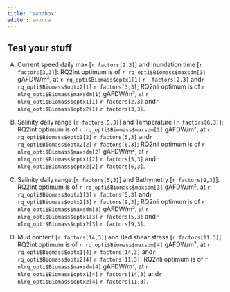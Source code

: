 ```yaml
---
title: "sandbox"
editor: source
---
```


## Test your stuff
A.  Current speed daily max \[`r factors[2,3]`\] and Inundation time \[`r factors[3,3]`\]: RQ2int optimum is of `r rq_opti$Biomass$maxsdm[1]` gAFDW/m², at `r rq_opti$Biomass$optx1[1]` `r  factors[2,3]` and`r rq_opti$Biomass$optx2[1]` `r factors[3,3]`; RQ2nli optimum is of `r nlrq_opti$Biomass$maxsdm[1]` gAFDW/m², at `r nlrq_opti$Biomass$optx1[1]` `r factors[2,3]` and`r nlrq_opti$Biomass$optx2[1]` `r factors[3,3]`.


B.  Salinity daily range \[`r factors[5,3]`\] and Temperature \[`r factors[6,3]`\]: RQ2int optimum is of `r rq_opti$Biomass$maxsdm[2]` gAFDW/m², at `r rq_opti$Biomass$optx1[2]` `r factors[5,3]` and`r rq_opti$Biomass$optx2[2]` `r factors[6,3]`; RQ2nli optimum is of `r nlrq_opti$Biomass$maxsdm[2]` gAFDW/m², at `r nlrq_opti$Biomass$optx1[2]` `r factors[5,3]` and`r nlrq_opti$Biomass$optx2[2]` `r factors[6,3]`.


C.  Salinity daily range \[`r factors[5,3]`\] and Bathymetry \[`r factors[9,3]`\]: RQ2int optimum is of `r rq_opti$Biomass$maxsdm[3]` gAFDW/m², at `r rq_opti$Biomass$optx1[3]` `r factors[5,3]` and`r rq_opti$Biomass$optx2[3]` `r factors[9,3]`; RQ2nli optimum is of `r nlrq_opti$Biomass$maxsdm[3]` gAFDW/m², at `r nlrq_opti$Biomass$optx1[3]` `r factors[5,3]` and`r nlrq_opti$Biomass$optx2[3]` `r factors[9,3]`.


D.  Mud content \[`r factors[14,3]`\] and Bed shear stress \[`r factors[11,3]`\]: RQ2int optimum is of `r rq_opti$Biomass$maxsdm[4]` gAFDW/m², at `r rq_opti$Biomass$optx1[4]` `r factors[14,3]` and`r rq_opti$Biomass$optx2[4]` `r factors[11,3]`; RQ2nli optimum is of `r nlrq_opti$Biomass$maxsdm[4]` gAFDW/m², at `r nlrq_opti$Biomass$optx1[4]` `r factors[14,3]` and`r nlrq_opti$Biomass$optx2[4]` `r factors[11,3]`.